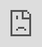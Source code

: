 ```yaml
---
title: 'Getting started with Apigene'
description: 'Getting started with Apigene'
---
```


Apigene is a secure bridge for connecting your business applications to AI assistants.

### Watch the Getting Started Video

<iframe
  src="https://www.loom.com/embed/ee16a4584520412abb4cd7f699f8b7a2?sid=48e951bd-812f-4032-9008-c93dc201f2f3"
  frameborder="0"
  webkitallowfullscreen
  mozallowfullscreen
  allowfullscreen
  style="position: absolute; top: 0; left: 0; width: 100%; height: 100%;"
></iframe>

Through our API, you can build white label applications that let users interact with their favorite applications from their AI assistants.

### What is an AI application
An AI application is a business application that has been installed on Apigene. 

After converting a business application to an AI application, you can interact with the application using our AI copilot, or create AI connectors and interact with the application using AI assistants like ChatGPT, Claude, Cursor, Windsurf, etc.

#### Create a new AI application

Business applications are converted to AI applications by installing their OpenAPI specification file on Apigene. 

You can do this by uploading the SPEC file `YAML` or `JSON` file, or by importing the SPEC file from the URL of the OpenAPI specification url.

Follow the instructions [here](/guides/add-ai-application) to set up your first AI application.

### Interact with your AI application

There are two ways to interact with your AI application. 

- Apigene Copilot - Interact with your application using the Apigene copilot.
- AI Connectors - Convert your API application to an AI connector and connect it to AI assistants like ChatGPT, Claude, Cursor, Windsurf, etc.

### AI connectors
To connect your AI applications to AI assistants like ChatGPT or Claude, you need to create an AI connector for the apps. 

Apigene AI connectors allow for two modes of connection to AI assistants.

- Connection via Spec files - This is used for Open AI GPT applications.
- MCP Connection via MCP local or MCP remote

Learn more about AI connectors [here](/guides/connectors/overview).
